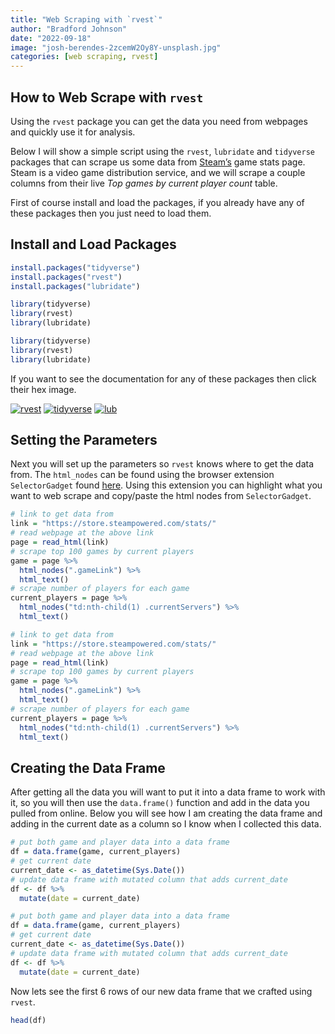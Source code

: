 ```yaml
---
title: "Web Scraping with `rvest`"
author: "Bradford Johnson"
date: "2022-09-18"
image: "josh-berendes-2zcemW2Oy8Y-unsplash.jpg"
categories: [web scraping, rvest]
---
```


## **How to Web Scrape with `rvest`**

Using the `rvest` package you can get the data you need from webpages and quickly use it for analysis.

Below I will show a simple script using the `rvest`, `lubridate` and `tidyverse` packages that can scrape us some data from [Steam's](https://store.steampowered.com/stats/) game stats page. Steam is a video game distribution service, and we will scrape a couple columns from their live *Top games by current player count* table.

First of course install and load the packages, if you already have any of these packages then you just need to load them.

## Install and Load Packages

``` r
install.packages("tidyverse")
install.packages("rvest")
install.packages("lubridate")

library(tidyverse)
library(rvest)
library(lubridate)
```

```r
library(tidyverse)
library(rvest)
library(lubridate)
```

If you want to see the documentation for any of these packages then click their hex image.

[![rvest](https://github.com/rstudio/hex-stickers/blob/master/thumbs/rvest.png?raw=true)](https://rvest.tidyverse.org/) [![tidyverse](https://github.com/rstudio/hex-stickers/blob/master/thumbs/tidyverse.png?raw=true)](https://tidyverse.tidyverse.org/) [![lub](https://github.com/rstudio/hex-stickers/blob/master/thumbs/lubridate.png?raw=true)](https://lubridate.tidyverse.org/)

## Setting the Parameters

Next you will set up the parameters so `rvest` knows where to get the data from. The `html_nodes` can be found using the browser extension `SelectorGadget` found [here](https://chrome.google.com/webstore/detail/selectorgadget/mhjhnkcfbdhnjickkkdbjoemdmbfginb). Using this extension you can highlight what you want to web scrape and copy/paste the html nodes from `SelectorGadget`.

``` r
# link to get data from
link = "https://store.steampowered.com/stats/" 
# read webpage at the above link
page = read_html(link) 
# scrape top 100 games by current players
game = page %>% 
  html_nodes(".gameLink") %>% 
  html_text()  
# scrape number of players for each game 
current_players = page %>% 
  html_nodes("td:nth-child(1) .currentServers") %>% 
  html_text() 
```

```r
# link to get data from
link = "https://store.steampowered.com/stats/" 
# read webpage at the above link
page = read_html(link) 
# scrape top 100 games by current players
game = page %>% 
  html_nodes(".gameLink") %>% 
  html_text()  
# scrape number of players for each game 
current_players = page %>% 
  html_nodes("td:nth-child(1) .currentServers") %>% 
  html_text() 
```

## Creating the Data Frame

After getting all the data you will want to put it into a data frame to work with it, so you will then use the `data.frame()` function and add in the data you pulled from online. Below you will see how I am creating the data frame and adding in the current date as a column so I know when I collected this data.

``` r
# put both game and player data into a data frame
df = data.frame(game, current_players) 
# get current date
current_date <- as_datetime(Sys.Date())
# update data frame with mutated column that adds current_date
df <- df %>% 
  mutate(date = current_date)
```

```r
# put both game and player data into a data frame
df = data.frame(game, current_players) 
# get current date
current_date <- as_datetime(Sys.Date())
# update data frame with mutated column that adds current_date
df <- df %>% 
  mutate(date = current_date)
```

Now lets see the first 6 rows of our new data frame that we crafted using `rvest`.

```r
head(df)
```
